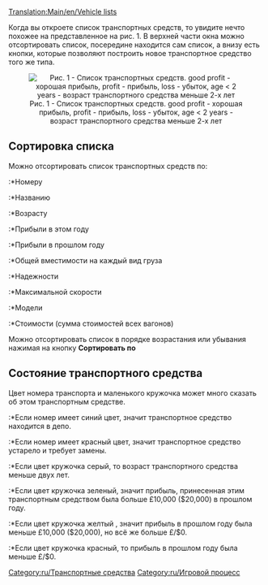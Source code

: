 [[Translation:Main/en/Vehicle lists]]

Когда вы откроете список транспортных средств, то увидите нечто похожее на представленное на рис. 1. В верхней части окна можно отсортировать список, посередине находится сам список, а внизу есть кнопки, которые позволяют построить новое транспортное средство того же типа.

<center>[[File:en/Vehicle list.png|center|none|frame|Рис. 1 - Список транспортных средств. good profit - хорошая прибыль, profit - прибыль, loss - убыток, age < 2 years - возраст транспортного средства меньше 2-х лет]]</center>

==Сортировка списка==

Можно отсортировать список транспортных средств по:
:*Номеру
:*Названию
:*Возрасту
:*Прибыли в этом году
:*Прибыли в прошлом году
:*Общей вместимости на каждый вид груза
:*Надежности
:*Максимальной скорости
:*Модели
:*Стоимости (сумма стоимостей всех вагонов)

Можно отсортировать список в порядке возрастания или убывания нажимая на кнопку '''Сортировать по'''

==Состояние транспортного средства==
Цвет номера транспорта и маленького кружочка может много сказать об этом транспортным средстве.
:*Если номер имеет синий цвет, значит транспортное средство находится в депо.
:*Если номер имеет красный цвет, значит транспортное средство устарело и требует замены.

:*Если цвет кружочка серый, то возраст транспортного средства меньше двух лет.
:*Если цвет кружочка зеленый, значит прибыль, принесенная этим транспортным средством была больше £10,000 ($20,000) в прошлом году.
:*Если цвет кружочка желтый , значит прибыль в прошлом году была меньше £10,000 ($20,000), но всё же больше £/$0.
:*Если цвет кружочка красный, то прибыль в прошлом году была меньше £/$0.

[[Category:ru/Транспортные средства]]
[[Category:ru/Игровой процесс]]